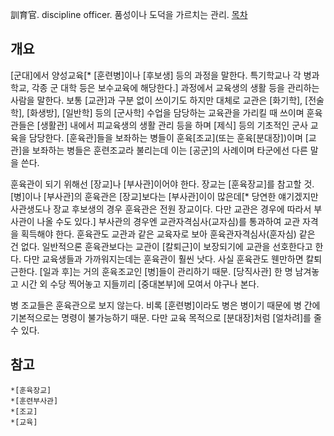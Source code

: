 訓育官. discipline officer. 품성이나 도덕을 가르치는 관리.
[[목차]]
== 개요 ==
[군대]에서 양성교육[* [훈련병]이나 [후보생] 등의 과정을 말한다. 특기학교나 각 병과학교, 각종 군 대학 등은 보수교육에 해당한다.] 과정에서 교육생의 생활 등을 관리하는 사람을 말한다. 보통 [교관]과 구분 없이 쓰이기도 하지만 대체로 교관은 [화기학], [전술학], [화생방], [일반학] 등의 [군사학] 수업을 담당하는 교육관을 가리킬 때 쓰이며 훈육관들은 [생활관] 내에서 피교육생의 생활 관리 등을 하며 [제식] 등의 기초적인 군사 교육을 담당한다. [훈육관]들을 보좌하는 병들이 훈육[조교](또는 훈육[분대장])이며 [교관]을 보좌하는 병들은 훈련조교라 불리는데 이는 [공군]의 사례이며 타군에선 다른 말을 쓴다.

훈육관이 되기 위해선 [장교]나 [부사관]이어야 한다. 장교는 [훈육장교]를 참고할 것. [병]이나 [부사관]의 훈육관은 [장교]보다는 [부사관]이이 많은데[* 당연한 얘기겠지만 사관생도나 장교 후보생의 경우 훈육관은 전원 장교이다. 다만 교관은 경우에 따라서 부사관이 나올 수도 있다.] 부사관의 경우엔 교관자격심사(교자심)를 통과하여 교관 자격을 획득해야 한다. 훈육관도 교관과 같은 교육자로 보아 훈육관자격심사(훈자심) 같은 건 없다. 일반적으론 훈육관보다는 교관이 [칼퇴근]이 보장되기에 교관을 선호한다고 한다. 다만 교육생들과 가까워지는데는 훈육관이 훨씬 낫다. 사실 훈육관도 웬만하면 칼퇴근한다. [일과 후]는 거의 훈육조교인 [병]들이 관리하기 때문. [당직사관] 한 명 남겨놓고 시간 외 수당 찍어놓고 지들끼리 [중대본부]에 모여서 야구나 본다.

병 조교들은 훈육관으로 보지 않는다. 비록 [훈련병]이라도 병은 병이기 때문에 병 간에 기본적으로는 명령이 불가능하기 때문. 다만 교육 목적으로 [분대장]처럼 [얼차려]를 줄 수 있다.
== 참고 ==
 *[훈육장교]
 *[훈련부사관]
 *[조교]
 *[교육]

